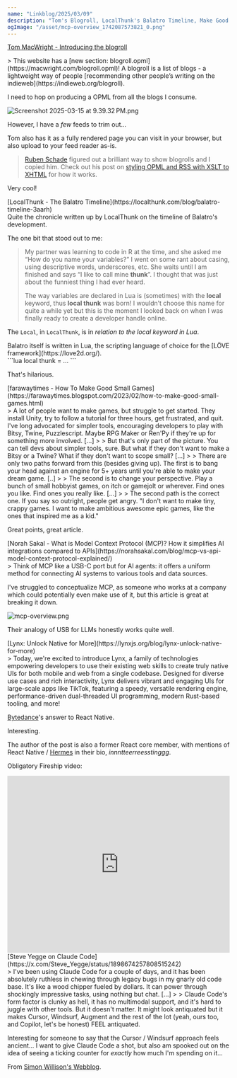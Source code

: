 ```yaml
---
name: "Linkblog/2025/03/09"
description: "Tom's Blogroll, LocalThunk's Balatro Timeline, Make Good Small Games, What is MCP?, Lynx: Bytedance's React Native, Claude Code good?"
ogImage: "/asset/mcp-overview_1742087573821_0.png"
---
```


[Tom MacWright - Introducing the blogroll](https://macwright.com/2025/03/07/blogroll.html)

<div class="ml-[2rem] mb-8">
> This website has a [new section: blogroll.opml](https://macwright.com/blogroll.opml)! A blogroll is a list of blogs - a lightweight way of people [recommending other people’s writing on the indieweb](https://indieweb.org/blogroll).

I need to hop on producing a OPML from all the blogs I consume.

<Image src='/asset/Screenshot_2025-03-15_at_9.39.32 PM_1742083777017_0.png' alt='Screenshot 2025-03-15 at 9.39.32 PM.png' width={289} height={141} />

However, I have a _few_ feeds to trim out...

Tom also has it as a fully rendered page you can visit in your browser, but also upload to your feed reader as-is.

> [Ruben Schade](https://rubenerd.com/) figured out a brilliant way to show blogrolls and I copied him. Check out his post on [styling OPML and RSS with XSLT to XHTML](https://rubenerd.com/styling-opml-and-rss-with-xslt/) for how it works.

Very cool!

</div>
[LocalThunk - The Balatro Timeline](https://localthunk.com/blog/balatro-timeline-3aarh)

<div class="ml-[2rem] mb-8">
Quite the chronicle written up by LocalThunk on the timeline of Balatro's development.

The one bit that stood out to me:

> My partner was learning to code in R at the time, and she asked me “How do you name your variables?” I went on some rant about casing, using descriptive words, underscores, etc. She waits until I am finished and says “I like to call mine **thunk**”. I thought that was just about the funniest thing I had ever heard.
>
> The way variables are declared in Lua is (sometimes) with the **local** keyword, thus **local thunk** was born! I wouldn’t choose this name for quite a while yet but this is the moment I looked back on when I was finally ready to create a developer handle online.

The `Local`, in `LocalThunk`, is in _relation to the local keyword in Lua_.

<div class="ml-[2rem] mb-8">
Balatro itself is written in Lua, the scripting language of choice for the [LÖVE framework](https://love2d.org/).

</div>
```lua
local thunk = ...
```

That's hilarious.

</div>
[farawaytimes - How To Make Good Small Games](https://farawaytimes.blogspot.com/2023/02/how-to-make-good-small-games.html)

<div class="ml-[2rem] mb-8">
> A lot of people want to make games, but struggle to get started. They install Unity, try to follow a tutorial for three hours, get frustrated, and quit. I've long advocated for simpler tools, encouraging developers to play with Bitsy, Twine, Puzzlescript. Maybe RPG Maker or Ren'Py if they're up for something more involved. [...]
>
> But that's only part of the picture. You can tell devs about simpler tools, sure. But what if they don't want to make a Bitsy or a Twine? What if they don't want to scope small? [...]
>
> There are only two paths forward from this (besides giving up). The first is to bang your head against an engine for 5+ years until you're able to make your dream game. [..]
>
> The second is to change your perspective. Play a bunch of small hobbyist games, on itch or gamejolt or wherever. Find ones you like. Find ones you really like. [...]
>
> The second path is the correct one. If you say so outright, people get angry. "I don't want to make tiny, crappy games. I want to make ambitious awesome epic games, like the ones that inspired me as a kid."

Great points, great article.

</div>
[Norah Sakal - What is Model Context Protocol (MCP)? How it simplifies AI integrations compared to APIs](https://norahsakal.com/blog/mcp-vs-api-model-context-protocol-explained/)

<div class="ml-[2rem] mb-8">
> Think of MCP like a USB-C port but for AI agents: it offers a uniform method for connecting AI systems to various tools and data sources.

I've struggled to conceptualize MCP, as someone who works at a company which could potentially even make use of it, but this article is great at breaking it down.

<Image src='/asset/mcp-overview_1742087573821_0.png' alt='mcp-overview.png' width={1920} height={1080} />

Their analogy of USB for LLMs honestly works quite well.

</div>
[Lynx: Unlock Native for More](https://lynxjs.org/blog/lynx-unlock-native-for-more)

<div class="ml-[2rem] mb-8">
> Today, we're excited to introduce Lynx, a family of technologies empowering developers to use their existing web skills to create truly native UIs for both mobile and web from a single codebase. Designed for diverse use cases and rich interactivity, Lynx delivers vibrant and engaging UIs for large-scale apps like TikTok, featuring a speedy, versatile rendering engine, performance-driven dual-threaded UI programming, modern Rust-based tooling, and more!

[Bytedance](https://en.wikipedia.org/wiki/ByteDance)'s answer to React Native.

Interesting.

The author of the post is also a former React core member, with mentions of React Native / [Hermes](https://github.com/facebook/hermes) in their bio, _innntteerreesstinggg_.

<div class="w-full h-4"></div>

Obligatory Fireship video:

<iframe
    class="my-2"
    width="100%"
    height="400"
    src="https://www.youtube.com/embed/-qjE8JkIVoQ"
    frameborder="0"
    allow="accelerometer; autoplay; clipboard-write; encrypted-media; gyroscope; picture-in-picture"
    allowfullscreen
></iframe>

</div>
[Steve Yegge on Claude Code](https://x.com/Steve_Yegge/status/1898674257808515242)

<div class="ml-[2rem] mb-8">
> I've been using Claude Code for a couple of days, and it has been absolutely ruthless in chewing through legacy bugs in my gnarly old code base. It's like a wood chipper fueled by dollars. It can power through shockingly impressive tasks, using nothing but chat. [...]
>
> Claude Code's form factor is clunky as hell, it has no multimodal support, and it's hard to juggle with other tools. But it doesn't matter. It might look antiquated but it makes Cursor, Windsurf, Augment and the rest of the lot (yeah, ours too, and Copilot, let's be honest) FEEL antiquated.

Interesting for someone to say that the Cursor / Windsurf approach feels ancient... I want to give Claude Code a shot, but also am spooked out on the idea of seeing a ticking counter for _exactly_ how much I'm spending on it...

From [Simon Willison's Webblog](https://simonwillison.net/2025/Mar/9/steve-yegge/).

</div>
